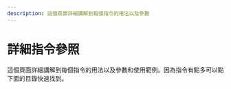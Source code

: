 ---
description: 這個頁面詳細講解到每個指令的用法以及參數
---


# 詳細指令參照

這個頁面詳細講解到每個指令的用法以及參數和使用範例。因為指令有點多可以點下面的目錄快速找到。

<Cards>
  <Card title="一般" href="./reference/general/" />
</Cards>

<Adsense />
